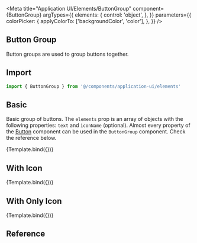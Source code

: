 
<Meta
  title="Application UI/Elements/ButtonGroup"
  component={ButtonGroup}
  argTypes={{
    elements: {
      control: 'object',
    },
  }}
  parameters={{
    colorPicker: {
      applyColorTo: ['backgroundColor', 'color'],
    },
  }}
/>


## Button Group

Button groups are used to group buttons together.

## Import

```js
import { ButtonGroup } from '@/components/application-ui/elements'
```

## Basic

Basic group of buttons. The `elements` prop is an array of objects with the following properties: `text` and `iconName` (optional). Almost every property of the [Button](/docs/application-ui-elements-button--default-story) component can be used in the `ButtonGroup` component. Check the reference below.

<Canvas>
  <Story
    name="Basic"
    args={{
      elements: [
        { text: 'Button 1' },
        { text: 'Button 2' },
        { text: 'Button 3' },
      ],
    }}
  >
    {Template.bind({})}
  </Story>
</Canvas>

## With Icon

<Canvas>
  <Story
    name="With Icon"
    args={{
      elements: [
        { text: 'Button 1', iconName: 'academic-cap' },
        { text: 'Button 2', iconName: 'adjustments-vertical' },
        { text: 'Button 3', iconName: 'arrow-up-tray' },
      ],
    }}
  >
    {Template.bind({})}
  </Story>
</Canvas>

## With Only Icon

<Canvas>
  <Story
    name="With Only Icon"
    args={{
      elements: [{ iconName: 'chevron-left' }, { iconName: 'chevron-right' }],
    }}
  >
    {Template.bind({})}
  </Story>
</Canvas>

## Reference

<ArgsTable of={ButtonGroup} />
